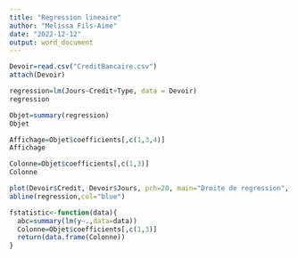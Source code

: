 ```yaml
---
title: "Regression lineaire"
author: "Melissa Fils-Aime"
date: "2022-12-12"
output: word_document
---
```


```r
Devoir=read.csv("CreditBancaire.csv")
attach(Devoir)

```

```r
regression=lm(Jours~Credit+Type, data = Devoir)
regression
```

```r
Objet=summary(regression)
Objet
```

```r
Affichage=Objet$coefficients[,c(1,3,4)]
Affichage
```

```r
Colonne=Objet$coefficients[,c(1,3)]
Colonne
```

```r
plot(Devoir$Credit, Devoir$Jours, pch=20, main="Droite de regression", xlab="Credit", ylab="Jours")
abline(regression,col="blue")
```

```r
fstatistic<-function(data){
  abc=summary(lm(y~.,data=data))
  Colonne=Objet$coefficients[,c(1,3)]
  return(data.frame(Colonne))
}
```
